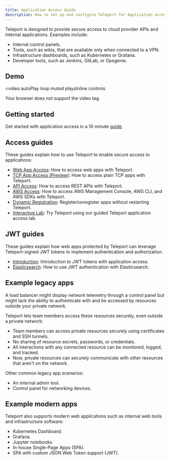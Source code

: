 ```yaml
---
title: Application Access Guide
description: How to set up and configure Teleport for Application access with SSO and RBAC
---
```


Teleport is designed to provide secure access to cloud provider APIs and
internal applications. Examples include: 

- Internal control panels.
- Tools, such as wikis, that are available only when connected to a VPN.
- Infrastructure dashboards, such as Kubernetes or Grafana.
- Developer tools, such as Jenkins, GitLab, or Opsgenie.

## Demo

<video
  autoPlay
  loop
  muted
  playsInline
  controls
>
  <source
    src="../../img/application-access/app-access.mp4"
    type="video/mp4"
  />

  <source
    src="../../img/application-access/app-access.webm"
    type="video/webm"
  />

  Your browser does not support the video tag.
</video>

## Getting started

Get started with application access in a 10 minute [guide](./getting-started.mdx).

## Access guides

These guides explain how to use Teleport to enable secure access to
applications:

- [Web App Access](./guides/connecting-apps.mdx): How to access web apps with Teleport.
- [TCP App Access (Preview)](./guides/tcp.mdx): How to access plain TCP apps with Teleport.
- [API Access](./guides/api-access.mdx): How to access REST APIs with Teleport.
- [AWS Access](./guides/aws-console.mdx): How to access AWS Management Console, AWS CLI, and AWS SDKs with Teleport.
- [Dynamic Registration](./guides/dynamic-registration.mdx): Register/unregister apps without restarting Teleport.
- [Interactive Lab](https://play.instruqt.com/teleport/invite/rgvuva4gzkon): Try Teleport using our guided Teleport application access lab.

## JWT guides

These guides explain how web apps protected by Teleport can leverage
Teleport-signed JWT tokens to implement authentication and authorization.

- [Introduction](./jwt/introduction.mdx): Introduction to JWT tokens with application access.
- [Elasticsearch](./jwt/elasticsearch.mdx): How to use JWT authentication with Elasticsearch.

## Example legacy apps

A load balancer might display network telemetry through 
a control panel but might lack the ability to authenticate with 
and be accessed by resources outside your private network.

Teleport lets team members access these resources securely, even outside a private network:

- Team members can access private resources securely using certificates and SSH tunnels.
- No sharing of resource secrets, passwords, or credentials.
- All interactions with any connected resource can be monitored, logged, and tracked.
- Now, private resources can securely communicate with other resources that aren't on the network.

Other common legacy app scenarios:

- An internal admin tool.
- Control panel for networking devices.

## Example modern apps

Teleport also supports modern web applications such as internal web tools and
infrastructure software:

- Kubernetes Dashboard.
- Grafana.
- Jupyter notebooks.
- In-house Single-Page Apps (SPA).
- SPA with custom JSON Web Token support (JWT).
